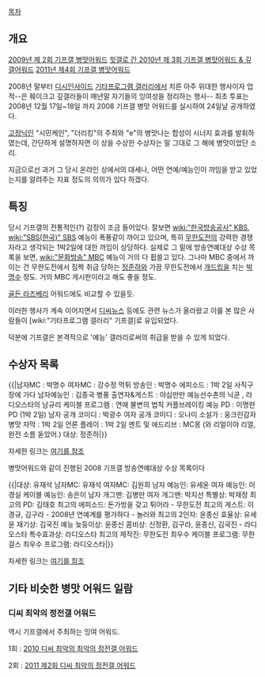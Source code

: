 [[목차]]
== 개요 ==
[http://gall.dcinside.com/list.php?id=etc_program&no=592347 2009년 제 2회 기프갤 병맛어워드]
[http://gall.dcinside.com/list.php?id=hit&no=10027&page=1&search_pos=-5537&k_type=0100&keyword=%EA%B8%B0%ED%94%84%EA%B0%A4&bbs= 힛갤로 간 2010년 제 3회 기프갤 병맛어워드 & 깊갤어워드]
[http://gall.dcinside.com/list.php?id=etc_program&no=3082590 2011년 제4회 기프갤 병맛어워드]

2008년 말부터 [[디시인사이드]] [[기타프로그램 갤러리]]에서 치른 아주 위대한 행사이자 업적--은 훼이크고 깊갤러들이 매년말 자기들의 잉여성을 정리하는 행사-- 최초 투표는 2008년 12월 17일~18일 까지 2008 기프갤 병맛 어워드를 실시하여 24일날 공개하였다.

[[고정닉]]인 "시민케인", "더리킹"의 주최와 "e"의 병맛나는 합성이 시너지 효과를 발휘하였는데, 간단하게 설명하자면 이 상을 수상한 수상자는 말 그대로 그 해에 병맛이었단 소리.


지금으로선 과거 그 당시 온라인 상에서의 대세나, 어떤 연예/예능인이 까임을 받고 있었는지를 알려주는 지표 정도의 의의가 있다 하겠다.

== 특징 ==
당시 기프갤의 전통적인(?) 감정이 조금 들어있다. 잘보면 [[wiki:"한국방송공사" KBS]], [[wiki:"SBS(한국)" SBS]] 예능이 폭풍같이 까이고 있으며, 특히 [[무한도전]]의 강력한 경쟁자라고 생각되는 1박2일에 대한 까임이 상당하다. 실제로 그 밑에 방송연예대상 수상 목록을 보면, [[wiki:"문화방송" MBC]] 예능이 거의 다 휩쓸고 있다. 그나마 MBC 중에서 까이는 건 무한도전에서 짐짝 취급 당하는 [[정준하]]와 가끔 무한도전에서 [[개드립]]을 치는 [[박명수]] 정도. 거의 MBC 게시판이라고 해도 좋을 정도.

[[골든 라즈베리]] 어워드에도 비교할 수 있을듯.

이러한 행사가 계속 이어지면서 [[디씨뉴스]] 등에도 관련 뉴스가 올라왔고 이를 본 많은 사람들이 [wiki:"기타프로그램 갤러리" 기프갤]로 유입되었다.

덕분에 기프갤은 본격적으로 '예능' 갤러리로써의 취급을 받을 수 있게 되었다.

== 수상자 목록 ==
{{|남자MC : 박명수
여자MC : 강수정
먹튀 방송인 : 박명수
에피소드 : 1박 2일 사직구장에 가다
남자예능인 : 김종국
병풍 출연자&게스트 : 야심만만 예능선수촌의 닉쿤 , 라디오스타의 남규리
케이블 프로그램 : 연애 불변의 법칙 커플브레이킹
예능 PD : 이명한PD (1박 2일)
남자 공개 코미디 : 박광수
여자 공개 코미디 : 오나미
소설가 : 웅크린감자
병맛 자막 : 1박 2일
언론 플레이 : 1박 2일
멘트 및 에드리브 : MC몽 (와 리얼이야 리얼, 완전 소름 돋았어.)
대상: 정준하|}}

자세한 링크는 [http://gall.dcinside.com/list.php?id=etc_program&no=86185&page=1&category= 여기를 참조]

병맛어워드와 같이 진행된 2008 기프갤 방송연예대상 수상 목록이다

{{|대상: 유재석
남자MC: 유재석
여자MC: 김원희
남자 예능인: 유세윤
여자 예능인: 이경실
케이블 예능인: 송은이
남자 개그맨: 김병만
여자 개그맨: 박지선
특별상: 박재정
최고의 PD: 김태호
최고의 에피소드: 돈가방을 갖고 튀어라 - 무한도전
최고의 게스트: 이경규, 김구라 - 2008년 연예계를 평가하다 - 놀러와
최고의 2인자: 윤종신
효율상: 유세윤
재기상: 김국진
예능 늦둥이상: 윤종신
콤비상: 신정환, 김구라, 윤종신, 김국진 - 라디오스타
특수효과상: 라디오스타
최고의 제작진: 무한도전
최우수 케이블 프로그램: 무한걸스
최우수 프로그램: 라디오스타|}}

자세한 링크는 [http://gall.dcinside.com/list.php?id=etc_program&no=86185&page=1&category= 여기를 참조]

== 기타 비슷한 병맛 어워드 일람 ==
=== 디씨 최악의 정전갤 어워드 ===
역시 기프갤에서 주최하는 잉여 어워드.

1회 : [http://gall.dcinside.com/list.php?id=etc_program&no=2083959&page=1&recommend=1&recommend=1&bbs= 2010 디씨 최악의 최악의 정전갤 어워드]

2회 : [http://gall.dcinside.com/list.php?id=etc_program&no=3108358 2011 제2회 디씨 최악의 정전갤 어워드]
